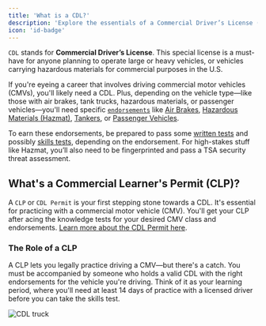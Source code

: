 ```yaml
---
title: 'What is a CDL?'
description: 'Explore the essentials of a Commercial Driver’s License (CDL), including types, qualifications, and endorsements needed for driving commercial vehicles in the U.S.'
icon: 'id-badge'
---
```


`CDL` stands for **Commercial Driver’s License**. This special license is a must-have for anyone planning to operate large or heavy vehicles, or vehicles carrying hazardous materials for commercial purposes in the U.S. 

If you're eyeing a career that involves driving commercial motor vehicles (CMVs), you'll likely need a CDL. Plus, depending on the vehicle type—like those with air brakes, tank trucks, hazardous materials, or passenger vehicles—you'll need specific [<code>endorsements</code>](/cdl/cdl-types/endorsements/introduction) like [Air Brakes](/cdl/cdl-types/endorsements/air-brakes), [Hazardous Materials (Hazmat)](/cdl/cdl-types/endorsements/hazmat), [Tankers](/cdl/cdl-types/endorsements/tanker), or [Passenger Vehicles](/cdl/cdl-types/endorsements/passenger). 

To earn these endorsements, be prepared to pass some [written tests](/cdl/essentials/written-tests/overview) and possibly [skills tests](/cdl/essentials/skills-test), depending on the endorsement. For high-stakes stuff like Hazmat, you’ll also need to be fingerprinted and pass a TSA security threat assessment.

## What's a Commercial Learner's Permit (CLP)?
A `CLP` or <code>CDL Permit</code> is your first stepping stone towards a CDL. It's essential for practicing with a commercial motor vehicle (CMV). You'll get your CLP after acing the knowledge tests for your desired CMV class and endorsements. [Learn more about the CDL Permit here](/cdl/cdl-types/cdl-permit).

### The Role of a CLP
A CLP lets you legally practice driving a CMV—but there's a catch. You must be accompanied by someone who holds a valid CDL with the right endorsements for the vehicle you're driving. Think of it as your learning period, where you'll need at least 14 days of practice with a licensed driver before you can take the skills test.

  ![CDL truck](https://driving-tests.org/wp-content/uploads/2023/12/cdl-truck1-optim.png)

<Snippet file="cdl-premium.mdx" />